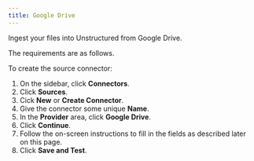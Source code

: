 ```yaml
---
title: Google Drive 
---
```



<FirstTimeUISourceConnector />

Ingest your files into Unstructured from Google Drive.

The requirements are as follows.


<GoogleDrivePrerequisites />

To create the source connector:

1. On the sidebar, click **Connectors**.
2. Click **Sources**.
3. Cick **New** or **Create Connector**.
4. Give the connector some unique **Name**.
5. In the **Provider** area, click **Google Drive**.
6. Click **Continue**. 
7. Follow the on-screen instructions to fill in the fields as described later on this page.
8. Click **Save and Test**.


<GoogleDriveFields />